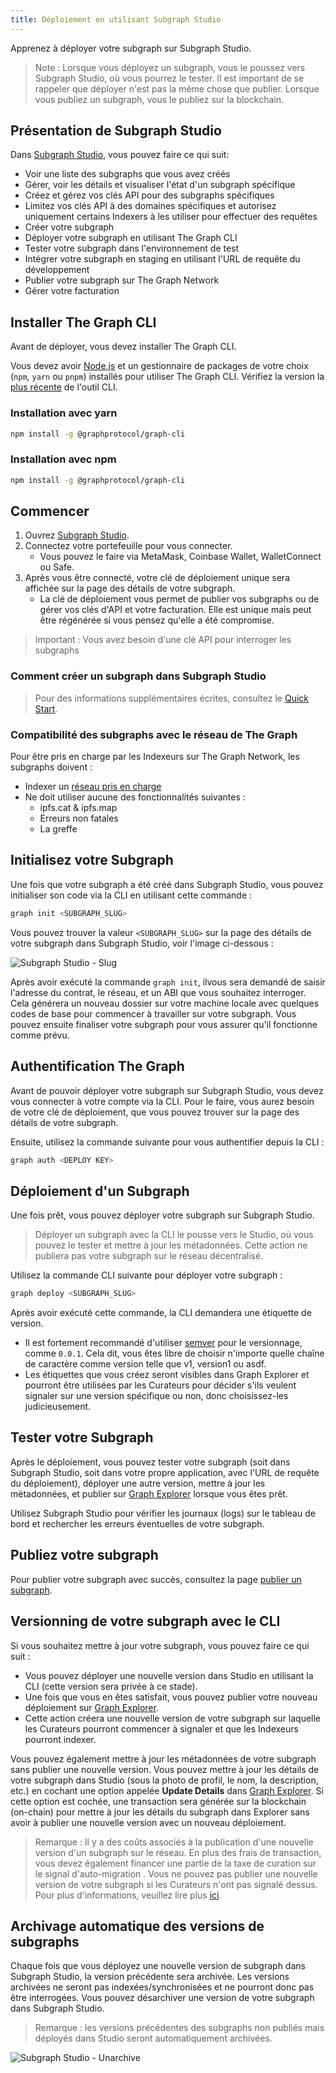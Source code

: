 ```yaml
---
title: Déploiement en utilisant Subgraph Studio
---
```


Apprenez à déployer votre subgraph sur Subgraph Studio.

> Note : Lorsque vous déployez un subgraph, vous le poussez vers Subgraph Studio, où vous pourrez le tester. Il est important de se rappeler que déployer n'est pas la même chose que publier. Lorsque vous publiez un subgraph, vous le publiez sur la blockchain.

## Présentation de Subgraph Studio

Dans [Subgraph Studio](https://thegraph.com/studio/), vous pouvez faire ce qui suit:

- Voir une liste des subgraphs que vous avez créés
- Gérer, voir les détails et visualiser l'état d'un subgraph spécifique
- Créez et gérez vos clés API pour des subgraphs spécifiques
- Limitez vos clés API à des domaines spécifiques et autorisez uniquement certains Indexers à les utiliser pour effectuer des requêtes
- Créer votre subgraph
- Déployer votre subgraph en utilisant The Graph CLI
- Tester votre subgraph dans l'environnement de test
- Intégrer votre subgraph en staging en utilisant l'URL de requête du développement
- Publier votre subgraph sur The Graph Network
- Gérer votre facturation

## Installer The Graph CLI

Avant de déployer, vous devez installer The Graph CLI.

Vous devez avoir [Node.js](https://nodejs.org/) et un gestionnaire de packages de votre choix (`npm`, `yarn` ou `pnpm`) installés pour utiliser The Graph CLI. Vérifiez la version la [plus récente](https://github.com/graphprotocol/graph-tooling/releases?q=%40graphprotocol%2Fgraph-cli&expanded=true) de l'outil CLI.

### Installation avec yarn

```bash
npm install -g @graphprotocol/graph-cli
```

### Installation avec npm

```bash
npm install -g @graphprotocol/graph-cli
```

## Commencer

1. Ouvrez [Subgraph Studio](https://thegraph.com/studio/).
2. Connectez votre portefeuille pour vous connecter.
   - Vous pouvez le faire via MetaMask, Coinbase Wallet, WalletConnect ou Safe.
3. Après vous être connecté, votre clé de déploiement unique sera affichée sur la page des détails de votre subgraph.
   - La clé de déploiement vous permet de publier vos subgraphs ou de gérer vos clés d'API et votre facturation. Elle est unique mais peut être régénérée si vous pensez qu'elle a été compromise.

> Important : Vous avez besoin d'une clé API pour interroger les subgraphs

### Comment créer un subgraph dans Subgraph Studio

<VideoEmbed youtube="nGIFuC69bSA" />

> Pour des informations supplémentaires écrites, consultez le [Quick Start](/quick-start/).

### Compatibilité des subgraphs avec le réseau de The Graph

Pour être pris en charge par les Indexeurs sur The Graph Network, les subgraphs doivent :

- Indexer un [réseau pris en charge](/developing/supported-networks/)
- Ne doit utiliser aucune des fonctionnalités suivantes :
  - ipfs.cat & ipfs.map
  - Erreurs non fatales
  - La greffe

## Initialisez votre Subgraph

Une fois que votre subgraph a été créé dans Subgraph Studio, vous pouvez initialiser son code via la CLI en utilisant cette commande :

```bash
graph init <SUBGRAPH_SLUG>
```

Vous pouvez trouver la valeur `<SUBGRAPH_SLUG>` sur la page des détails de votre subgraph dans Subgraph Studio, voir l'image ci-dessous :

![Subgraph Studio - Slug](/img/doc-subgraph-slug.png)

Après avoir exécuté la commande `graph init`, ilvous sera demandé de saisir l'adresse du contrat, le réseau, et un ABI que vous souhaitez interroger. Cela générera un nouveau dossier sur votre machine locale avec quelques codes de base pour commencer à travailler sur votre subgraph. Vous pouvez ensuite finaliser votre subgraph pour vous assurer qu'il fonctionne comme prévu.

## Authentification The Graph

Avant de pouvoir déployer votre subgraph sur Subgraph Studio, vous devez vous connecter à votre compte via la CLI. Pour le faire, vous aurez besoin de votre clé de déploiement, que vous pouvez trouver sur la page des détails de votre subgraph.

Ensuite, utilisez la commande suivante pour vous authentifier depuis la CLI :

```bash
graph auth <DEPLOY KEY>
```

## Déploiement d'un Subgraph

Une fois prêt, vous pouvez déployer votre subgraph sur Subgraph Studio.

> Déployer un subgraph avec la CLI le pousse vers le Studio, où vous pouvez le tester et mettre à jour les métadonnées. Cette action ne publiera pas votre subgraph sur le réseau décentralisé.

Utilisez la commande CLI suivante pour déployer votre subgraph :

```bash
graph deploy <SUBGRAPH_SLUG>
```

Après avoir exécuté cette commande, la CLI demandera une étiquette de version.

- Il est fortement recommandé d'utiliser [semver](https://semver.org/) pour le versionnage, comme `0.0.1`. Cela dit, vous êtes libre de choisir n'importe quelle chaîne de caractère comme version telle que v1, version1 ou asdf.
- Les étiquettes que vous créez seront visibles dans Graph Explorer et pourront être utilisées par les Curateurs pour décider s'ils veulent signaler sur une version spécifique ou non, donc choisissez-les judicieusement.

## Tester votre Subgraph

Après le déploiement, vous pouvez tester votre subgraph (soit dans Subgraph Studio, soit dans votre propre application, avec l'URL de requête du déploiement), déployer une autre version, mettre à jour les métadonnées, et publier sur [Graph Explorer](https://thegraph.com/explorer) lorsque vous êtes prêt.

Utilisez Subgraph Studio pour vérifier les journaux (logs) sur le tableau de bord et rechercher les erreurs éventuelles de votre subgraph.

## Publiez votre subgraph

Pour publier votre subgraph avec succès, consultez la page [publier un subgraph](/publishing/publishing-a-subgraph/).

## Versionning de votre subgraph avec le CLI

Si vous souhaitez mettre à jour votre subgraph, vous pouvez faire ce qui suit :

- Vous pouvez déployer une nouvelle version dans Studio en utilisant la CLI (cette version sera privée à ce stade).
- Une fois que vous en êtes satisfait, vous pouvez publier votre nouveau déploiement sur [Graph Explorer](https://thegraph.com/explorer).
- Cette action créera une nouvelle version de votre subgraph sur laquelle les Curateurs pourront commencer à signaler et que les Indexeurs pourront indexer.

Vous pouvez également mettre à jour les métadonnées de votre subgraph sans publier une nouvelle version. Vous pouvez mettre à jour les détails de votre subgraph dans Studio (sous la photo de profil, le nom, la description, etc.) en cochant une option appelée **Update Details** dans [Graph Explorer](https://thegraph.com/explorer). Si cette option est cochée, une transaction sera générée sur la blockchain (on-chain) pour mettre à jour les détails du subgraph dans Explorer sans avoir à publier une nouvelle version avec un nouveau déploiement.

> Remarque : Il y a des coûts associés à la publication d'une nouvelle version d'un subgraph sur le réseau. En plus des frais de transaction, vous devez également financer une partie de la taxe de curation sur le signal d'auto-migration . Vous ne pouvez pas publier une nouvelle version de votre subgraph si les Curateurs n'ont pas signalé dessus. Pour plus d'informations, veuillez lire plus [ici](/network/curating/).

## Archivage automatique des versions de subgraphs

Chaque fois que vous déployez une nouvelle version de subgraph dans Subgraph Studio, la version précédente sera archivée. Les versions archivées ne seront pas indexées/synchronisées et ne pourront donc pas être interrogées. Vous pouvez désarchiver une version de votre subgraph dans Subgraph Studio.

> Remarque : les versions précédentes des subgraphs non publiés mais déployés dans Studio seront automatiquement archivées.

![Subgraph Studio - Unarchive](/img/Unarchive.png)
